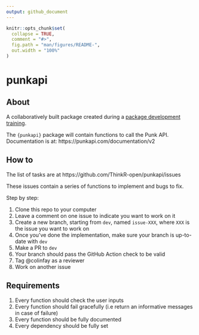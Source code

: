 ```yaml
---
output: github_document
---
```


<!-- README.md is generated from README.Rmd. Please edit that file -->

```r
knitr::opts_chunk$set(
  collapse = TRUE,
  comment = "#>",
  fig.path = "man/figures/README-",
  out.width = "100%"
)
```

# punkapi

<!-- badges: start -->
<!-- badges: end -->

## About

A collaboratively built package created during a [package development training](https://thinkr.fr/formation-au-logiciel-r/creation-de-packages-r/).

The `{punkapi}` package will contain functions to call the Punk API. 
Documentation is at: https://punkapi.com/documentation/v2

## How to

The list of tasks are at https://github.com/ThinkR-open/punkapi/issues

These issues contain a series of functions to implement and bugs to fix. 

Step by step:

1. Clone this repo to your computer
1. Leave a comment on one issue to indicate you want to work on it
1. Create a new branch, starting from `dev`, named `issue-XXX`, where `XXX` is the issue you want to work on
1. Once you've done the implementation, make sure your branch is up-to-date with `dev`
1. Make a PR to `dev`
1. Your branch should pass the GitHub Action check to be valid
1. Tag @colinfay as a reviewer
1. Work on another issue

## Requirements

1. Every function should check the user inputs
1. Every function should fail gracefully (i.e return an informative messages in case of failure)
1. Every function should be fully documented
1. Every dependency should be fully set 

